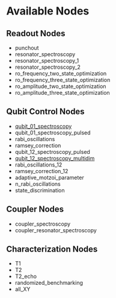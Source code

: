 # Available Nodes

## Readout Nodes
-  punchout
-  resonator_spectroscopy
-  resonator_spectroscopy_1
-  resonator_spectroscopy_2
-  ro_frequency_two_state_optimization
-  ro_frequency_three_state_optimization
-  ro_amplitude_two_state_optimization
-  ro_amplitude_three_state_optimization

## Qubit Control Nodes
-  [qubit_01_spectroscopy](qubit_spectroscopy_node.qmd)
-  qubit_01_spectroscopy_pulsed
-  rabi_oscillations
-  ramsey_correction
-  qubit_12_spectroscopy_pulsed
-  [qubit_12_spectroscopy_multidim](qubit_spectroscopy_node.qmd)
-  rabi_oscillations_12
-  ramsey_correction_12
-  adaptive_motzoi_parameter
-  n_rabi_oscillations
-  state_discrimination

## Coupler Nodes
-  coupler_spectroscopy
-  coupler_resonator_spectroscopy

## Characterization Nodes
-  T1
-  T2
-  T2_echo
-  randomized_benchmarking
-  all_XY


